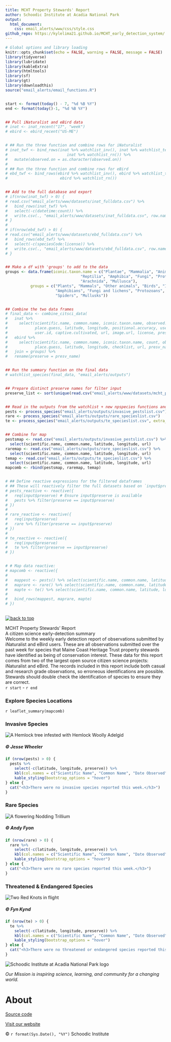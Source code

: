 ```yaml
---
title: MCHT Property Stewards' Report
author: Schoodic Institute at Acadia National Park
output: 
  html_document:
    css: email_alerts/www/css/style.css
github_repo: https://kylelima21.github.io/MCHT_early_detection_system/
---
```



```r

# Global options and library loading
knitr::opts_chunk$set(echo = FALSE, warning = FALSE, message = FALSE)
library(tidyverse)
library(lubridate)
library(kableExtra)
library(htmltools)
library(sf)
library(gt)
library(downloadthis)
source("email_alerts/email_functions.R")


start <- format(today() - 7, "%d %B %Y")
end <- format(today()-1, "%d %B %Y")


## Pull iNaturalist and eBird data
# inat <- inat_recent("17", "week")
# ebird <- ebird_recent("US-ME")


# ## Run the three function and combine rows for iNaturalist
# inat_twf <- bind_rows(inat %>% watchlist_inv(), inat %>% watchlist_te(),
#                          inat %>% watchlist_rn()) %>%
#   mutate(observed.on = as.character(observed.on))
# 
# ## Run the three function and combine rows for eBird
# ebd_twf <- bind_rows(ebird %>% watchlist_inv(), ebird %>% watchlist_te(),
#                       ebird %>% watchlist_rn())


## Add to the full database and export
# if(nrow(inat_twf) > 0) {
# read.csv("email_alerts/www/datasets/inat_fulldata.csv") %>%
#   bind_rows(inat_twf) %>%
#   select(-c(datetime:count)) %>%
#   write.csv(., "email_alerts/www/datasets/inat_fulldata.csv", row.names = F)
# }
#
# if(nrow(ebd_twf) > 0) {
# read.csv("email_alerts/www/datasets/ebd_fulldata.csv") %>%
#   bind_rows(ebd_twf) %>%
#   select(-c(speciesCode:license)) %>%
#   write.csv(., "email_alerts/www/datasets/ebd_fulldata.csv", row.names = F)
# }


## Make a df with 'groups' to add to the data
groups <- data.frame(iconic.taxon.name = c("Plantae", "Mammalia", "Animalia", "Aves", "Insecta",
                                 "Reptilia", "Amphibia", "Fungi", "Protozoa", "Chromista",
                                 "Arachnida", "Mullusca"),
           groups = c("Plants", "Mammals", "Other animals", "Birds", "Insects", "Reptiles",
                      "Amphibians", "Fungi and lichens", "Protozoans", "Kelp and seaweeds",
                      "Spiders", "Mullusks"))


## Combine the two data frames
# final_data <- combine_citsci_data(
#   inat %>%
#     select(scientific.name, common.name, iconic.taxon.name, observed.on,
#            place.guess, latitude, longitude, positional.accuracy, user.login,
#            user.id, captive.cultivated, url, image.url, license, presv_name),
#   ebird %>%
#     select(scientific.name, common.name, iconic.taxon.name, count, observed.on,
#            place.guess, latitude, longitude, checklist, url, presv_name),
#   join = groups) %>%
#   rename(preserve = presv_name)


## Run the summary function on the final data
# watchlist_species(final_data, "email_alerts/outputs")


## Prepare distinct preserve names for filter input
preserve_list <- sort(unique(read.csv("email_alerts/www/datasets/mcht_preserve_information.csv")$presv_name))


## Read in the outputs from the watchlist + new npspecies functions and format for tables
pests <- process_species("email_alerts/outputs/invasive_pestslist.csv")
rare <- process_species("email_alerts/outputs/rare_specieslist.csv")
te <- process_species("email_alerts/outputs/te_specieslist.csv", extra_cols = "listing.status")


## Combine for map
pestsmap <- read.csv("email_alerts/outputs/invasive_pestslist.csv") %>% 
  select(scientific.name, common.name, latitude, longitude, url) 
raremap <- read.csv("email_alerts/outputs/rare_specieslist.csv") %>% 
  select(scientific.name, common.name, latitude, longitude, url) 
temap <- read.csv("email_alerts/outputs/te_specieslist.csv") %>% 
  select(scientific.name, common.name, latitude, longitude, url) 
mapcomb <- rbind(pestsmap, raremap, temap)


# ## Define reactive expressions for the filtered dataframes
# ## These will reactively filter the full datasets based on `input$preserve`
# pests_reactive <- reactive({
#   req(input$preserve) # Ensure input$preserve is available
#   pests %>% filter(preserve == input$preserve)
# })
# 
# rare_reactive <- reactive({
#   req(input$preserve)
#   rare %>% filter(preserve == input$preserve)
# })
# 
# te_reactive <- reactive({
#   req(input$preserve)
#   te %>% filter(preserve == input$preserve)
# })


# # Map data reactive:
# mapcomb <- reactive({
#   
#   mappest <- pests() %>% select(scientific.name, common.name, latitude, longitude, url)
#   maprare <- rare() %>% select(scientific.name, common.name, latitude, longitude, url)
#   mapte <- te() %>% select(scientific.name, common.name, latitude, longitude, url)
#   
#   bind_rows(mappest, maprare, mapte)
# })
  
```



<!-- Top Button -->
<a href = "#"><img src = "email_alerts/www/img/btt-button.png" alt = "back to top" class = "scrolltotop sttan"></a>




<!-- Header -->
<div class = "title-box">
  <div class = "title-text-box">
  
  <div class = "h1 header-text">
  MCHT Property Stewards' Report
  </div>
  <div class = "h2 header-text">
  A citizen science early-detection summary
  </div>
  
  <div class = "headerp">
  Welcome to the weekly early detection report of observations submitted by iNaturalist and eBird users. These are all observations submitted over the past week for species that Maine Coast Heritage Trust property stewards have identified as being of conservation interest. These data for this report comes from two of the largest open source citizen science projects: iNaturalist and eBird. The records included in this report include both casual and research grade observations, so erroneous identifications are possible. Stewards should double check the identification of species to ensure they are correct.
  </div>
  
  <div class = "header-date"> 
  `r start` - `r end`
  </div>
  
  </div>
</div>





<!-- #### All Things Body ##### -->
<div class = "thebody">



<!-- Observations Map -->
<div class = "map-box">
  <div>
  <h3 class = "boxtitles titlemap"> Explore Species Locations </h3>
  `r leaflet_summary(mapcomb)`
  </div>
</div>


<!-- Invasive Species -->
<div class = "species-box">
  <div>
  <h3 class = "boxtitles"> Invasive Species </h3>
  </div>
  <img src = "email_alerts/www/img/hwa.jpeg" alt = "A Hemlock tree infested with Hemlock Woolly Adelgid" class = "inv-img">
  <h5 class = "cite"> © Jesse Wheeler </h5>
  <div class = "sp-table shrink-table">
```r
if (nrow(pests) > 0) {
  pests %>%
    select(-c(latitude, longitude, preserve)) %>% 
    kbl(col.names = c("Scientific Name", "Common Name", "Date Observed", "Link")) %>%
    kable_styling(bootstrap_options = "hover")
} else {
  cat("<h3>There were no invasive species reported this week.</h3>")
}
```
  </div>
</div>


<!-- Rare Species -->
<div class = "species-box">
  <div>
  <h3 class = "boxtitles"> Rare Species </h3>
  </div>
  <img src = "email_alerts/www/img/notr.jpeg" alt = "A flowering Nodding Trillium" class = "rare-img">
  <h5 class = "cite cite-white"> © Andy Fyon </h5>
  <div class = "sp-table shrink-table">
```r
if (nrow(rare) > 0) {
  rare %>%
    select(-c(latitude, longitude, preserve)) %>% 
    kbl(col.names = c("Scientific Name", "Common Name", "Date Observed", "Link")) %>%
    kable_styling(bootstrap_options = "hover")
} else {
  cat("<h3>There were no rare species reported this week.</h3>")
}
```
  </div>
</div>


<!-- Threatened & Endangered Species -->
<div class = "species-box">
  <div>
  <h3 class = "boxtitles"> Threatened & Endangered Species </h3>
  </div>
  <img src = "email_alerts/www/img/rekn.jpeg" alt = "Two Red Knots in flight" class = "te-img">
  <h5 class = "cite"> © Fyn Kynd </h5>
  <div class = "sp-table shrink-table">
```r
if (nrow(te) > 0) {
  te %>%
    select(-c(latitude, longitude, preserve)) %>% 
    kbl(col.names = c("Scientific Name", "Common Name", "Date Observed", "Listing", "Link")) %>%
    kable_styling(bootstrap_options = "hover")
} else {
  cat("<h3>There were no threatened or endangered species reported this week.</h3>")
}
```
  </div>
</div>


</div>





<!-- Footer -->
<div class = "footer-box">
<div class = "footer-content">
<div class = "footer-si">
  <img src = "email_alerts/www/img/SchoodicInstitute_Horizontal_CMYK.png" alt = "Schoodic Institute at Acadia National Park logo" class = "footer-logo">
  <p><i>Our Mission is inspiring science, learning, and community for a changing world.</i></p>
</div>
<div>
  <h1>About</h1>
  <p><a href = "https://github.com/Kylelima21/MCHT_early_detection_system" target="_blank">Source code</a></p>
  <p><a href = "https://schoodicinstitute.org/" target = "_blank">Visit our website</a></p>
</div>
</div>
<div class = "copyright">
  <p>&copy; `r format(Sys.Date(), "%Y")` Schoodic Institute</p>
</div>

